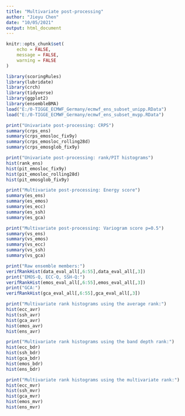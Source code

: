 ```yaml
---
title: "Multivariate post-processing"
author: "Jieyu Chen"
date: "10/05/2021"
output: html_document
---
```


```r
knitr::opts_chunk$set(
	echo = FALSE,
	message = FALSE,
	warning = FALSE
)
```


```r
library(scoringRules)
library(lubridate)
library(crch)
library(tidyverse)
library(ggplot2)
library(ensembleBMA)
load("E:/0-TIGGE_ECMWF_Germany/ecmwf_ens_subset_unipp.RData")
load("E:/0-TIGGE_ECMWF_Germany/ecmwf_ens_subset_mvpp.RData")

```


```r
print("Univariate post-processing: CRPS")
summary(crps_ens)
summary(crps_emosloc_fix9y)
summary(crps_emosloc_rolling28d)
summary(crps_emosglob_fix9y)

print("Univariate post-processing: rank/PIT histograms")
hist(rank_ens)
hist(pit_emosloc_fix9y)
hist(pit_emosloc_rolling28d)
hist(pit_emosglob_fix9y)

print("Multivariate post-processing: Energy score")
summary(es_ens)
summary(es_emos)
summary(es_ecc)
summary(es_ssh)
summary(es_gca)

print("Multivariate post-processing: Variogram score p=0.5")
summary(vs_ens)
summary(vs_emos)
summary(vs_ecc)
summary(vs_ssh)
summary(vs_gca)

```

```r

print("Raw ensemble members:")
verifRankHist(data_eval_all[,6:55],data_eval_all[,3])
print("EMOS-Q, ECC-Q, SSH-Q:")
verifRankHist(emos_eval_all[,6:55],emos_eval_all[,3])
print("GCA:")
verifRankHist(gca_eval_all[,6:55],gca_eval_all[,3])

print("Multivariate rank histograms using the average rank:")
hist(ecc_avr)
hist(ssh_avr)
hist(gca_avr)
hist(emos_avr)
hist(ens_avr)

print("Multivariate rank histograms using the band depth rank:")
hist(ecc_bdr)
hist(ssh_bdr)
hist(gca_bdr)
hist(emos_bdr)
hist(ens_bdr)

print("Multivariate rank histograms using the multivariate rank:")
hist(ecc_mvr)
hist(ssh_mvr)
hist(gca_mvr)
hist(emos_mvr)
hist(ens_mvr)

```
